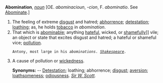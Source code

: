 '''Abomination''', ''[[noun (part of speech)|noun]]'' [OE. ''abominacioun'', ''-cion'', F. ''abominatio''. See [[Abominate]].]

<ol>
<li>The feeling of extreme [[disgust]] and hatred; [[abhorrence]]; [[detestation]]; [[loathing]]; as, he holds [[tobacco]] in ''abomination''.

<li> That which is [[abominable]]; anything [[hateful]], wicked, or [[shameful]]ly]] vile; an object or state that excites disgust and hatred; a hateful or shameful vice; [[pollution]].

<code>Antony, most large in his ''abominations''. ''[[Shakespeare (source)|Shakespeare]].''</code>

<li> A cause of pollution or [[wickedness]].

'''Synonyms:''' -- [[Detestation]]; loathing; abhorrence; [[disgust]]; [[aversion]]; [[loathsomeness]]; [[odiousness]]. ''[[Sir W. Scott (source)|Sir W. Scott]].''
</ol>